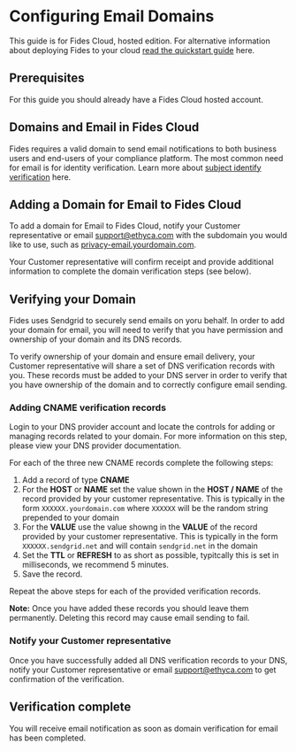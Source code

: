
# Configuring Email Domains

<Callout emoji="" type="info">This guide is for Fides Cloud, hosted edition. For alternative information about deploying Fides to your cloud [read the quickstart guide](/dev-docs/get-started/) here.</Callout>

## Prerequisites
For this guide you should already have a Fides Cloud hosted account.

## Domains and Email in Fides Cloud
Fides requires a valid domain to send email notifications to both business users and end-users of your compliance platform. The most common need for email is for identity verification.
Learn more about [subject identify verification](/tutorials/privacy-requests-workflow/privacy-requests-submitting-requests#subject-identity-verification) here.

## Adding a Domain for Email to Fides Cloud
To add a domain for Email to Fides Cloud, notify your Customer representative or email support@ethyca.com with the subdomain you would like to use, such as [privacy-email.yourdomain.com](http://privacy-email.yourdomain.com).

Your Customer representative will confirm receipt and provide additional information to complete the domain verification steps (see below).

## Verifying your Domain
Fides uses Sendgrid to securely send emails on yoru behalf. In order to add your domain for email, you will need to verify that you have permission and ownership of your domain and its DNS records. 

To verify ownership of your domain and ensure email delivery, your Customer representative will share a set of DNS verification records with you. These records must be added to your DNS server in order to verify that you have ownership of the domain and to correctly configure email sending.

<Screenshot img="/docs/assets/img/configuration/email-dns-verification.png" description="Email domain name verification - example DNS records" />

### Adding CNAME verification records

Login to your DNS provider account and locate the controls for adding or managing records related to your domain. For more information on this step, please view your DNS provider documentation.

For each of the three new CNAME records complete the following steps:
1. Add a record of type **CNAME**
2. For the **HOST** or **NAME** set the value shown in the **HOST / NAME** of the record provided by your customer representative. This is typically in the form `XXXXXX.yourdomain.com` where `XXXXXX` will be the random string prepended to your domain
3. For the **VALUE** use the value showng in the **VALUE** of the record provided by your customer representative. This is typically in the form `XXXXXX.sendgrid.net` and will contain `sendgrid.net` in the domain
4. Set the **TTL** or **REFRESH** to as short as possible, typitcally this is set in milliseconds, we recommend 5 minutes.
5. Save the record.

Repeat the above steps for each of the provided verification records.

<Callout emoji="" type="error">**Note:** Once you have added these records you should leave them permanently. Deleting this record may cause email sending to fail.</Callout>

### Notify your Customer representative
Once you have successfully added all DNS verification records to your DNS, notify your Customer representative or email support@ethyca.com to get confirmation of the verification.

## Verification complete
You will receive email notification as soon as domain verification for email has been completed.